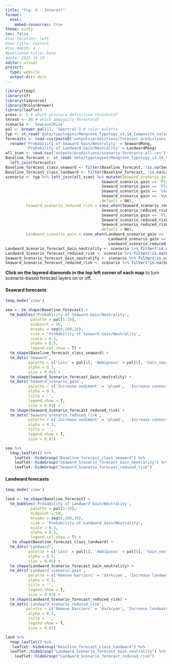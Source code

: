 ```yaml
---
title: "Fig. 4 - Interact"
format:
  html:
    embed-resources: true
theme: minty
toc: false
#toc-location: left
#toc-title: Content
#toc-depth: 4
#published-title: Date
#date: 2022-10-23
editor: visual
project:
  type: website
  output-dir: docs
---
```


```r
library(tmap)
library(sf)
library(tidyverse)
library(RColorBrewer)
library(leaflet)
press <- 5 # which pressure definition threshold?
thresh <- 80 # which ambiguity threshold?
scenario <- 'SeaLevelRise'
pal <- brewer.pal(11, 'Spectral') # color palette
typ <- st_read('data/typologies/Mangrove_Typology_v3.14_Composite_valid_centroids.gpkg') 
forecasts <- read.csv(paste0('outputs/predictions/forecast-predictions', press, '_', thresh, '_', scenario, '_fit.csv')) %>% 
  rename('Probability of Seaward Gain/Neutrality' = SeawardMang,
         'Probability of Landward Gain/Neutrality' = LandwardMang)
all_scen <- read.csv('outputs/predictions/scenario-forecasts-all.csv')
Baseline_forecast <- st_read('data/typologies/Mangrove_Typology_v3.14_Composite_valid_centroids.gpkg') %>% 
  left_join(forecasts)
Baseline_forecast_class_seaward <- filter(Baseline_forecast, !is.na(Seaward))
Baseline_forecast_class_landward <- filter(Baseline_forecast, !is.na(Landward))
scenario <- typ %>% left_join(all_scen) %>% mutate(Seaward_scenario_gain = case_when(Seaward_scenario_gain == 'Hydrology_Sediment' ~ 'Increase connectivity or sediment',
                                          Seaward_scenario_gain == 'Plant_Hydrology_Sediment' ~ 'Increase connectivity or sediment or landward propagules', 
                                          Seaward_scenario_gain == 'Plant_Hydrology' ~ 'Increase connectivity or landward propagules', 
                                          Seaward_scenario_gain == 'Sediment' ~ 'Increase sediment', 
                                          Seaward_scenario_gain == 'Hydrology' ~ 'Increase connectivity',
                                         .default = NA),
         Seaward_scenario_reduced_risk = case_when(Seaward_scenario_reduced_risk == 'Hydrology_Sediment' ~ 'Increase connectivity or sediment',
                                          Seaward_scenario_reduced_risk== 'Plant_Hydrology_Sediment' ~ 'Increase connectivity or sediment or landward propagules', 
                                          Seaward_scenario_gain == 'Plant_Hydrology' ~ 'Increase connectivity or landward propagules', 
                                          Seaward_scenario_reduced_risk == 'Sediment' ~ 'Increase sediment', 
                                          Seaward_scenario_reduced_risk == 'Hydrology' ~ 'Increase connectivity',
                                         .default = NA),
         Landward_scenario_gain = case_when(Landward_scenario_gain == 'Plant' ~ 'Increase landward propagules',
                                             Landward_scenario_gain == 'Barriers' ~ 'Remove barriers', Landward_scenario_gain == 'Plant_Hydrology_Barriers' ~ 'Increase landward propagules or connectivity or remove barriers', Landward_scenario_gain == 'Hydrology_Barriers' ~ 'Remove barriers or increase connectivity', Landward_scenario_gain == 'Plant_Hydrology' ~ 'Increase landward propagules or connectivity', Landward_scenario_gain == 'Hydrology' ~ 'Increase connectivity', .default = NA),   Landward_scenario_reduced_risk = case_when(Landward_scenario_reduced_risk == 'Plant' ~ 'Increase landward propagules',
                                             Landward_scenario_reduced_risk== 'Barriers' ~ 'Remove barriers', Landward_scenario_reduced_risk == 'Plant_Hydrology_Barriers' ~ 'Increase landward propagules or connectivity or remove barriers', Landward_scenario_reduced_risk== 'Hydrology_Barriers' ~ 'Remove barriers to landward migration or increase connectivity', Landward_scenario_reduced_risk == 'Plant_Hydrology' ~ 'Increase landward propagules or connectivity', Landward_scenario_reduced_risk == 'Hydrology' ~ 'Increase connectivity', .default = NA))
Landward_Scenario_forecast_Gain_neutrality <- scenario %>% filter(!is.na(Landward_scenario_gain))
Landward_Scenario_forecast_reduced_risk <- scenario %>% filter(!is.na(Landward_scenario_reduced_risk))
Seaward_Scenario_forecast_Gain_neutrality <- scenario %>% filter(!is.na(Seaward_scenario_gain))
Seaward_Scenario_forecast_reduced_risk <- scenario %>% filter(!is.na(Seaward_scenario_reduced_risk))
```

**Click on the layered diamonds in the top left corner of each map** to turn scenario-based forecast layers on or off.

#### Seaward forecasts

```r
tmap_mode('view')

sea <- tm_shape(Baseline_forecast) +
  tm_bubbles('Probability of Seaward Gain/Neutrality',
           palette = pal[1:10], 
           midpoint = 50,
           breaks = seq(0,100,10),
           size = 'Probability of Seaward Gain/Neutrality',
           scale = 0.3,
           alpha = 0.5,
           legend.col.show = T) +
  tm_shape(Baseline_forecast_class_seaward) +
  tm_dots('Seaward', 
          palette = c('Loss' = pal[1], 'Ambiguous' = pal[5], 'Gain_neutrality' = pal[10]), 
          alpha = 0.5, 
          size = 0.02) +
  tm_shape(Seaward_Scenario_forecast_Gain_neutrality) +
  tm_dots('Seaward_scenario_gain', 
          palette = c('Increase sediment' = 'plum4',  'Increase connectivity' = 'darkgoldenrod2', 'Increase connectivity or sediment' = 'hotpink3', 'Increase connectivity or landward propagules' = 'black', 'Increase connectivity or sediment or landward propagules' = 'midnightblue'), 
          alpha = 0.5, 
          title = '',
          legend.show = T, 
          size = 0.03) +
  tm_shape(Seaward_Scenario_forecast_reduced_risk) +
  tm_dots('Seaward_scenario_reduced_risk', 
          palette = c('Increase sediment' = 'plum4',  'Increase connectivity' = 'darkgoldenrod2', 'Increase connectivity or sediment' = 'hotpink3', 'Increase connectivity or landward propagules' = 'black', 'Increase connectivity or sediment or landward propagules' = 'midnightblue'), 
          alpha = 0.5, 
          title = '',
          legend.show = T, 
          size = 0.01)

sea %>% 
  tmap_leaflet() %>%
    leaflet::hideGroup("Baseline_forecast_class_seaward") %>% 
    leaflet::hideGroup("Seaward_Scenario_forecast_Gain_neutrality") %>% 
    leaflet::hideGroup("Seaward_Scenario_forecast_reduced_risk")
```

#### Landward forecasts

```r
tmap_mode('view')

land <- tm_shape(Baseline_forecast) +
  tm_bubbles('Probability of Landward Gain/Neutrality',
           palette = pal[1:10], 
           midpoint = 50,
           breaks = seq(0,100,10),
           size = 'Probability of Landward Gain/Neutrality',
           scale = 0.3,
           alpha = 0.5,
           legend.col.show = T) +
   tm_shape(Baseline_forecast_class_landward) +
  tm_dots('Landward', 
          palette = c('Loss' = pal[1], 'Ambiguous' = pal[5], 'Gain_neutrality' = pal[10]), 
          alpha = 0.5, 
          size = 0.02) +
  tm_shape(Landward_Scenario_forecast_Gain_neutrality) +
  tm_dots('Landward_scenario_gain', 
          palette = c('Remove barriers' = 'darkcyan', 'Increase landward propagules' = 'yellowgreen', 'Increase connectivity' = 'darkgoldenrod2', 'Remove barriers or increase connectivity' = 'darkorchid4', 'Increase landward propagules or connectivity' = 'deeppink4', 'Increase landward propagules or connectivity or remove barriers' = 'black'), 
          alpha = 0.5, 
          title = '',
          legend.show = T, 
          size = 0.03) +
  tm_shape(Landward_Scenario_forecast_reduced_risk) +
  tm_dots('Landward_scenario_reduced_risk', 
         palette = c('Remove barriers' = 'darkcyan', 'Increase landward propagules' = 'yellowgreen', 'Increase connectivity' = 'darkgoldenrod2', 'Plant_Barriers' = 'darkorange3', 'Remove barriers or increase connectivity' = 'darkorchid4', 'Increase landward propagules or connectivity' = 'deeppink4', 'Increase landward propagules or connectivity or remove barriers' = 'black'), 
          alpha = 0.5, 
          title = '',
          legend.show = T, 
          size = 0.01) 

land %>% 
  tmap_leaflet() %>%
   leaflet::hideGroup("Baseline_forecast_class_landward") %>% 
  leaflet::hideGroup("Landward_Scenario_forecast_Gain_neutrality") %>% 
    leaflet::hideGroup("Landward_Scenario_forecast_reduced_risk")
```
